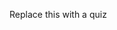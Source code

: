 Replace this with a quiz

<!-- Now that we know how to build and customize a gradio interface, let's walk through the code of some popular Hugging Face spaces:

### The first model we'll walk through is AnimeGanV2. you can try the model [here](https://huggingface.co/spaces/akhaliq/AnimeGANv2).

<p align="center">
<img src="/course/static/chapter9/anime-gan.png" alt="An image showing the gradio interface for the anime gan model" width="80%"/>
</p>

```
import os
os.system("pip install gradio==2.8.0b3")
from PIL import Image
import torch
import gradio as gr

model2 = torch.hub.load(
    "AK391/animegan2-pytorch:main",
    "generator",
    pretrained=True,
    device="cuda",
    progress=False
)

model1 = torch.hub.load("AK391/animegan2-pytorch:main", "generator", pretrained="face_paint_512_v1",  device="cuda")

face2paint = torch.hub.load(
    'AK391/animegan2-pytorch:main', 'face2paint', 
    size=512, device="cuda",side_by_side=False
)

def inference(img, ver):
    if ver == 'version 2 (🔺 robustness,🔻 stylization)':
        out = face2paint(model2, img)
    else:
        out = face2paint(model1, img)
    return out
  
title = "AnimeGANv2"
description = "Gradio Demo for AnimeGanv2 Face Portrait. To use it, simply upload your image, or click one of the examples to load them. Read more at the links below. Please use a cropped portrait picture for best results similar to the examples below."
article = "<p style='text-align: center'><a href='https://github.com/bryandlee/animegan2-pytorch' target='_blank'>Github Repo Pytorch</a></p> <center><img src='https://visitor-badge.glitch.me/badge?page_id=akhaliq_animegan' alt='visitor badge'></center></p>"
examples=[['groot.jpeg','version 2 (🔺 robustness,🔻 stylization)'],['bill.png','version 1 (🔺 stylization, 🔻 robustness)'],['tony.png','version 1 (🔺 stylization, 🔻 robustness)'],['elon.png','version 2 (🔺 robustness,🔻 stylization)'],['IU.png','version 1 (🔺 stylization, 🔻 robustness)'],['billie.png','version 2 (🔺 robustness,🔻 stylization)'],['will.png','version 2 (🔺 robustness,🔻 stylization)'],['beyonce.png','version 1 (🔺 stylization, 🔻 robustness)'],['gongyoo.jpeg','version 1 (🔺 stylization, 🔻 robustness)']]
gr.Interface(inference, [gr.inputs.Image(type="pil"),gr.inputs.Radio(['version 1 (🔺 stylization, 🔻 robustness)','version 2 (🔺 robustness,🔻 stylization)'], type="value", default='version 2 (🔺 robustness,🔻 stylization)', label='version')
], gr.outputs.Image(type="pil"),title=title,description=description,article=article,examples=examples,allow_flagging=False,allow_screenshot=False).launch(enable_queue=True,cache_examples=True)
```

- First, we pip install the gradio package
- Next we are use torch hub to download and load the models for face_paint_512_v1 and face_paint_512_v2
- Then we define our inference function which takes in a PIL image and a radio button (list of strings with options to select from) to switch between the two models
- We have an if statement to check which model is selected for the radio button, if version 2 is selected, we use model2 and pass our input image to the face2paint function, same for model1, then we return the output PIL image
- We add our inference function, input component, output component (both pil image types), title, description, article and examples to the Gradio interface
- Finally, we then turning on cache for examples and queueing and launch our app


### The second model we'll walk through is Wav2lip. you can try the model [here](https://huggingface.co/spaces/PaddlePaddle/wav2lip).

<p align="center">
<img src="/course/static/chapter9/wav2lip.png" alt="An image showing the gradio interface for the Wav2lip model" width="80%"/>
</p>

```
import os
os.system("python -m pip install paddlepaddle-gpu==2.2.1.post112 -f https://www.paddlepaddle.org.cn/whl/linux/mkl/avx/stable.html")
os.system("hub install wav2lip==1.0.0")
import gradio as gr
import paddlehub as hub

module = hub.Module(name="wav2lip")

def inference(image,audio):
    module.wav2lip_transfer(face=image, audio=audio, output_dir='.', use_gpu=False)  
    return "result.mp4"
    
title = "Wav2lip"
description = "Gradio demo for Wav2lip: Accurately Lip-syncing Videos In The Wild. To use it, simply upload your image and audio file, or click one of the examples to load them. Read more at the links below. Please trim audio file to maximum of 3-4 seconds"

article = "<p style='text-align: center'><a href='https://arxiv.org/abs/2008.10010' target='_blank'>A Lip Sync Expert Is All You Need for Speech to Lip Generation In The Wild</a> | <a href='https://github.com/PaddlePaddle/PaddleGAN/blob/develop/docs/en_US/tutorials/wav2lip.md' target='_blank'>Github Repo</a></p>"
examples=[['monatest.jpeg',"game.wav"]]
iface = gr.Interface(inference, [gr.inputs.Image(type="filepath"),gr.inputs.Audio(source="microphone", type="filepath")], 
outputs=gr.outputs.Video(label="Output Video"),examples=examples,title=title,article=article,description=description)
iface.launch(cache_examples=True,enable_queue=True)
```

- Again, the first step here is to pip install the dependencies (gradio, paddlepaddle etc)
- Next we download and load the wav2lip model from paddle hub
- We then define our inference function which takes in a image from a file path and audio through the microphone from a file path
- We pass in the image and audio paths to the wav2lip_transfer function along with setting a output directory for videos and setting gpu to false.
- We return the output video filepath for the Output Video Component
- The gradio interface then has the inference function, input component for images and audio as a list, output component for Videos, examples, article, description and a title
- Finally, we launch our app and enable the queue and cache examples -->